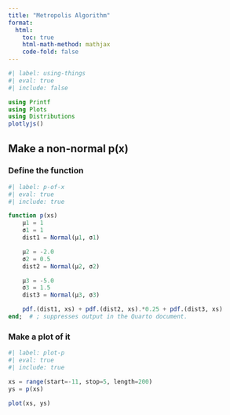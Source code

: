 ```yaml
---
title: "Metropolis Algorithm"
format:
  html:
    toc: true
    html-math-method: mathjax
    code-fold: false
---
```


```julia
#| label: using-things
#| eval: true
#| include: false

using Printf
using Plots
using Distributions
plotlyjs()
```

## Make a non-normal p(x)

### Define the function

```julia
#| label: p-of-x
#| eval: true
#| include: true

function p(xs)
    μ1 = 1
    σ1 = 1
    dist1 = Normal(μ1, σ1)

    μ2 = -2.0
    σ2 = 0.5
    dist2 = Normal(μ2, σ2)

    μ3 = -5.0
    σ3 = 1.5
    dist3 = Normal(μ3, σ3)

    pdf.(dist1, xs) + pdf.(dist2, xs).*0.25 + pdf.(dist3, xs)
end;  # ; suppresses output in the Quarto document.
```

### Make a plot of it

```julia
#| label: plot-p
#| eval: true
#| include: true

xs = range(start=-11, stop=5, length=200)
ys = p(xs)

plot(xs, ys)
```
